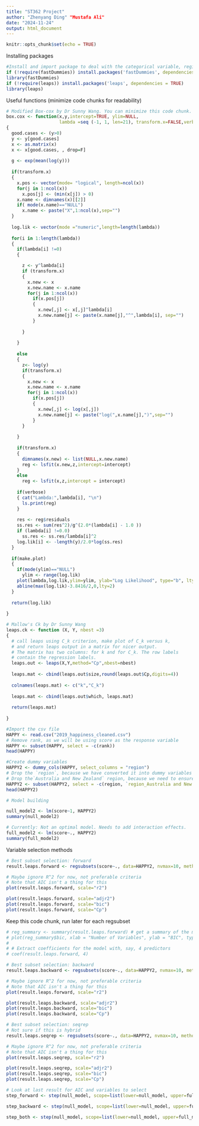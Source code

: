 ---
title: "ST362 Project"
author: "Zhenyang Ding" "Mustafa Ali"
date: "2024-11-24"
output: html_document
---

```{r setup, include=FALSE}
knitr::opts_chunk$set(echo = TRUE)
```


Installing packages
```{r}
#Install and import package to deal with the categorical variable, region.
if (!require(fastDummies)) install.packages('fastDummies', dependencies = TRUE)
library(fastDummies)
if (!require(leaps)) install.packages('leaps', dependencies = TRUE)
library(leaps)
```
Useful functions (minimize code chunks for readability)
```{r}
# Modified Box-cox by Dr Sunny Wang. You can minimize this code chunk.
box.cox <- function(x,y,intercept=TRUE, ylim=NULL, 
                    lambda =seq (-1, 1, len=21), transform.x=FALSE,verbose =TRUE, make.plot=TRUE)
{
  good.cases <- (y>0)
  y <- y[good.cases]
  x <- as.matrix(x)
  x <- x[good.cases, , drop=F]
  
  g <- exp(mean(log(y)))
  
  if(transform.x)
  { 
    x.pos <- vector(mode= "logical", length=ncol(x))
    for(j in 1:ncol(x))
      x.pos[j] <- (min(x[j]) > 0)
    x.name <- dimnames(x)[[2]]
    if( mode(x.name)=="NULL")
      x.name <- paste("X",1:ncol(x),sep="")
  } 
  
  log.lik <- vector(mode ="numeric",length=length(lambda))
  
  for(i in 1:length(lambda))
  {     
    if(lambda[i] !=0)
    {  

      z <- y^lambda[i]
      if (transform.x)
      {  
        x.new <- x 
        x.new.name <- x.name
        for(j in 1:ncol(x))
          if(x.pos[j])
          { 
            x.new[,j] <- x[,j]^lambda[i] 
            x.new.name[j] <- paste(x.name[j],"^",lambda[i], sep="")
          }
        
      }
      
    }
    
    else
    { 
      z<- log(y)
      if(transform.x)
      { 
        x.new <- x 
        x.new.name <- x.name
        for(j in 1:ncol(x))
          if(x.pos[j])
          { 
            x.new[,j] <- log(x[,j])
            x.new.name[j] <- paste("log(",x.name[j],")",sep="")
          }
      }
      
    }
    
    if(transform.x)
    {
      dimnames(x.new) <- list(NULL,x.new.name)
      reg <- lsfit(x.new,z,intercept=intercept) 
    }
    else 
      reg <- lsfit(x,z,intercept = intercept)
    
    if(verbose)
    { cat("Lambda:",lambda[i], "\n")
      ls.print(reg)
    }
    
    res <- reg$residuals
    ss.res <- sum(res^2)/g^(2.0*(lambda[i] - 1.0 ))
    if (lambda[i] !=0.0)
      ss.res <- ss.res/lambda[i]^2
    log.lik[i] <- -length(y)/2.0*log(ss.res)
  }
  
  if(make.plot)
  { 
    if(mode(ylim)=="NULL")
      ylim <- range(log.lik)
    plot(lambda,log.lik,ylim=ylim, ylab="Log Likelihood", type="b", lty=1)
    abline(max(log.lik)-3.8416/2,0,lty=2)
  }
  
  return(log.lik)
  
}
```

```{r}
# Mallow's Ck by Dr Sunny Wang
leaps.ck <- function (X, Y, nbest =3) 
{
  # call leaps using C_k criterion, make plot of C_k versus k,
  # and return leaps output in a matrix for nicer output.
  # The matrix has two columns: for k and for C_k. The row labels
  # contain the regression labels.
  leaps.out <- leaps(X,Y,method="Cp",nbest=nbest)
  
  leaps.mat <- cbind(leaps.out$size,round(leaps.out$Cp,digits=4))
  
  colnames(leaps.mat) <- c("k","C_k")
  
  leaps.mat <- cbind(leaps.out$which, leaps.mat)
  
  return(leaps.mat)
  
} 
```


```{r}
#Import the csv file
HAPPY <- read.csv("2019_happiness_cleaned.csv")
# Remove rank, as we will be using score as the response variable
HAPPY <- subset(HAPPY, select = -c(rank))
head(HAPPY)
```

```{r}
#Create dummy variables
HAPPY2 <- dummy_cols(HAPPY, select_columns = "region")
# Drop the `region`, because we have converted it into dummy variables
# Drop the`Australia and New Zealand` region, because we need to ensure t(X) %*% X will be non-singular.
HAPPY2 <- subset(HAPPY2, select = -c(region, `region_Australia and New Zealand`))
head(HAPPY2)
```

```{r}
# Model building

null_model2 <- lm(score~1, HAPPY2)
summary(null_model2)

# Currently: Not an optimal model. Needs to add interaction effects.
full_model2 <- lm(score~., HAPPY2)
summary(full_model2)
```

Variable selection methods
```{r}
# Best subset selection: forward
result.leaps.forward <- regsubsets(score~., data=HAPPY2, nvmax=10, method="forward") # run best subsets selection

# Maybe ignore R^2 for now, not preferable criteria
# Note that AIC isn't a thing for this
plot(result.leaps.forward, scale="r2")

plot(result.leaps.forward, scale="adjr2")
plot(result.leaps.forward, scale="bic")
plot(result.leaps.forward, scale="Cp")

```

Keep this code chunk, run later for each regsubset
```{r}
# reg_summary <- summary(result.leaps.forward) # get a summary of the models
# plot(reg_summary$bic, xlab = "Number of Variables", ylab = "BIC", type = "b")
# 
# # Extract coefficients for the model with, say, 4 predictors
# coef(result.leaps.forward, 4)
```

```{r}
# Best subset selection: backward
result.leaps.backward <- regsubsets(score~., data=HAPPY2, nvmax=10, method="backward") 

# Maybe ignore R^2 for now, not preferable criteria
# Note that AIC isn't a thing for this
plot(result.leaps.forward, scale="r2")

plot(result.leaps.backward, scale="adjr2")
plot(result.leaps.backward, scale="bic")
plot(result.leaps.backward, scale="Cp")
```
```{r}
# Best subset selection: seqrep
# Not sure if this is hybrid
result.leaps.seqrep <- regsubsets(score~., data=HAPPY2, nvmax=10, method="seqrep") 

# Maybe ignore R^2 for now, not preferable criteria
# Note that AIC isn't a thing for this
plot(result.leaps.seqrep, scale="r2")

plot(result.leaps.seqrep, scale="adjr2")
plot(result.leaps.seqrep, scale="bic")
plot(result.leaps.seqrep, scale="Cp")
```


```{r}
# Look at last result for AIC and variables to select
step_forward <- step(null_model, scope=list(lower=null_model, upper=full_model), direction="forward")
```
```{r}
step_backward <- step(null_model, scope=list(lower=null_model, upper=full_model), direction="backward")

```





```{r}
step_both <- step(null_model, scope=list(lower=null_model, upper=full_model), direction="both")
```


```{r}

```